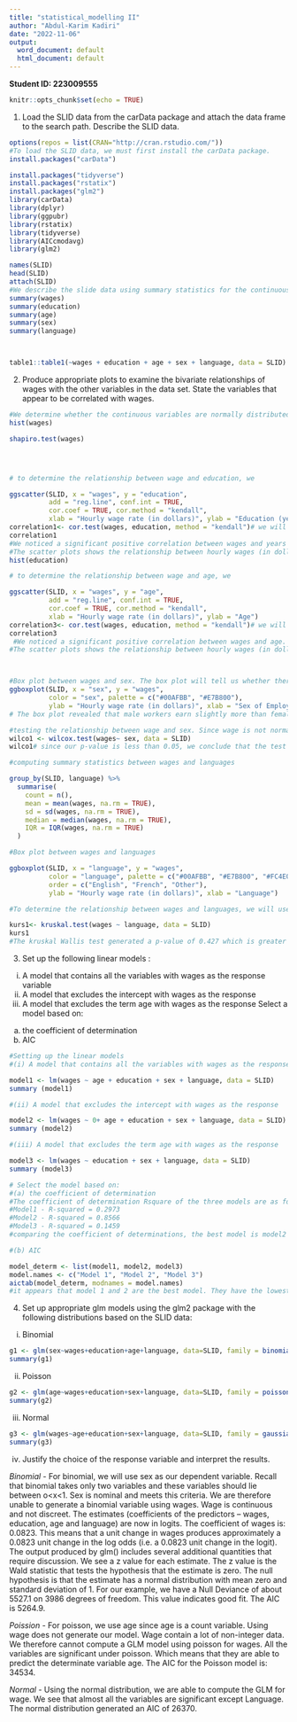 ---
title: "statistical_modelling II"
author: "Abdul-Karim Kadiri"
date: "2022-11-06"
output:
  word_document: default
  html_document: default
---

**Student ID: 223009555**

```{r setup, include=FALSE}
knitr::opts_chunk$set(echo = TRUE)
```

1. Load the SLID data from the carData package and attach the data frame to the search path. Describe the SLID data.
```{r}
options(repos = list(CRAN="http://cran.rstudio.com/"))
#To load the SLID data, we must first install the carData package.
install.packages("carData")

install.packages("tidyverse")
install.packages("rstatix")
install.packages("glm2")
library(carData)
library(dplyr)
library(ggpubr)
library(rstatix)
library(tidyverse)
library(AICcmodavg)
library(glm2)

names(SLID)
head(SLID)
attach(SLID)
#We describe the slide data using summary statistics for the continuous variables and we run frequency for the categorical variables
summary(wages)
summary(education)
summary(age)
summary(sex)
summary(language)



table1::table1(~wages + education + age + sex + language, data = SLID)
```

2. Produce appropriate plots to examine the bivariate relationships of wages with the other variables in the data set. State the variables that appear to be correlated with wages.

```{r}
#We determine whether the continuous variables are normally distributed. We will use histogram and Shapiro test. The null hypothesis states that the population is normally distributed i.e if the p-value is greater than 0.05, then the null hypothesis is accepted.
hist(wages)

shapiro.test(wages)




# to determine the relationship between wage and education, we 

ggscatter(SLID, x = "wages", y = "education", 
          add = "reg.line", conf.int = TRUE, 
          cor.coef = TRUE, cor.method = "kendall",
          xlab = "Hourly wage rate (in dollars)", ylab = "Education (years)")
correlation1<- cor.test(wages, education, method = "kendall")# we will use Kendall because wage is not normally distributed from the Shapiro test
correlation1
#We noticed a significant positive correlation between wages and years of education. Wage increases with years of education
#The scatter plots shows the relationship between hourly wages (in dollars) and formal education (in years). The line in the plot shows the mean value of wages for each level of education and represents (in one sense) the regression of wages on education. Although there are many observations in this scatter plot, few individuals in the sample have education below, say, 5 years, and so the mean wages at low levels of education cannot be precisely estimated from the sample, despite its large overall size.  
hist(education)

# to determine the relationship between wage and age, we 

ggscatter(SLID, x = "wages", y = "age", 
          add = "reg.line", conf.int = TRUE, 
          cor.coef = TRUE, cor.method = "kendall",
          xlab = "Hourly wage rate (in dollars)", ylab = "Age")
correlation3<- cor.test(wages, education, method = "kendall")# we will use Kendall because wage is not normally distributed from the Shapiro test
correlation3
 #We noticed a significant positive correlation between wages and age. Wage increases with age.
#The scatter plots shows the relationship between hourly wages (in dollars) and age.



#Box plot between wages and sex. The box plot will tell us whether there is a relationship between sex and wage. Are male workers earning higher than female?
ggboxplot(SLID, x = "sex", y = "wages", 
          color = "sex", palette = c("#00AFBB", "#E7B800"),
          ylab = "Hourly wage rate (in dollars)", xlab = "Sex of Employees")
# The box plot revealed that male workers earn slightly more than female workers.

#testing the relationship between wage and sex. Since wage is not normally distributed, we will use wilcoxon rank sum test
wilco1 <- wilcox.test(wages~ sex, data = SLID)
wilco1# since our p-value is less than 0.05, we conclude that the test is significant. We therefore reject the null hypothesis that the hourly wage rate is the same for male and female employees.

#computing summary statistics between wages and languages

group_by(SLID, language) %>%
  summarise(
    count = n(),
    mean = mean(wages, na.rm = TRUE),
    sd = sd(wages, na.rm = TRUE),
    median = median(wages, na.rm = TRUE),
    IQR = IQR(wages, na.rm = TRUE)
  )

#Box plot between wages and languages

ggboxplot(SLID, x = "language", y = "wages",
          color = "language", palette = c("#00AFBB", "#E7B800", "#FC4E07"),
          order = c("English", "French", "Other"),
          ylab = "Hourly wage rate (in dollars)", xlab = "Language")

#To determine the relationship between wages and languages, we will use kruskal-wallis test. This is because languages has more than two levels and the wages is not normally distributed. 

kurs1<- kruskal.test(wages ~ language, data = SLID)
kurs1
#The kruskal Wallis test generated a p-value of 0.427 which is greater than the alpha value of 0.05. We fail to reject the null hypothesis and conclude that there are no difference between the wages of the different language speakers.

```

3. Set up the following linear models :
(i) A model that contains all the variables with wages as the response variable
(ii) A model that excludes the intercept with wages as the response
(iii) A model that excludes the term age with wages as the response
Select a model based on:
(a) the coefficient of determination
(b) AIC
```{r}
#Setting up the linear models
#(i) A model that contains all the variables with wages as the response variable

model1 <- lm(wages ~ age + education + sex + language, data = SLID)
summary (model1)

#(ii) A model that excludes the intercept with wages as the response 

model2 <- lm(wages ~ 0+ age + education + sex + language, data = SLID)
summary (model2)

#(iii) A model that excludes the term age with wages as the response

model3 <- lm(wages ~ education + sex + language, data = SLID)
summary (model3)

# Select the model based on:
#(a) the coefficient of determination
#The coefficient of determination Rsquare of the three models are as follows;
#Model1 - R-squared = 0.2973
#Model2 - R-squared = 0.8566
#Model3 - R-squared = 0.1459
#comparing the coefficient of determinations, the best model is model2

#(b) AIC

model_determ <- list(model1, model2, model3)
model.names <- c("Model 1", "Model 2", "Model 3")
aictab(model_determ, modnames = model.names)
#it appears that model 1 and 2 are the best model. They have the lowest AIC value and 50% of the AIC weight. 
```

4. Set up appropriate glm models using the glm2 package with the following distributions based on the SLID data:
(i) Binomial
```{r}

g1 <- glm(sex~wages+education+age+language, data=SLID, family = binomial())
summary(g1)

```

(ii) Poisson
```{r}
g2 <- glm(age~wages+education+sex+language, data=SLID, family = poisson())
summary(g2)
```

(iii) Normal
```{r}
g3 <- glm(wages~age+education+sex+language, data=SLID, family = gaussian())
summary(g3)
```

(iv) Justify the choice of the response variable and interpret the results.

*Binomial* - For binomial, we will use sex as our dependent variable. Recall that binomial takes only two variables and these variables should lie between o<x<1. Sex is nominal and meets this criteria. We are therefore unable to generate a binomial variable using wages. Wage is continuous and not discreet. 
The estimates (coefficients of the predictors – wages, education, age and language) are now in logits. The coefficient of wages is: 0.0823. This means that a unit change in wages produces approximately a 0.0823 unit change in the log odds (i.e. a 0.0823 unit change in the logit).
The output produced by glm() includes several additional quantities that require discussion.
We see a z value for each estimate. The z value is the Wald statistic that tests the hypothesis that the estimate is zero. The null hypothesis is that the estimate has a normal distribution with mean zero and standard deviation of 1. 
For our example, we have a Null Deviance of about 5527.1 on 3986 degrees of freedom. This value indicates good fit. The AIC is 5264.9.

*Poission* - For poisson, we use age since age is a count variable. Using wage does not generate our model. Wage contain a lot of non-integer data. We therefore cannot compute a GLM model using poisson for wages. All the variables are significant under poisson. Which means that they are able to predict the determinate variable age. The AIC for the Poisson model is: 34534.

*Normal* - Using the normal distribution, we are able to compute the GLM for wage. We see that almost all the variables are significant except Language. The normal distribution generated an AIC of 26370.
